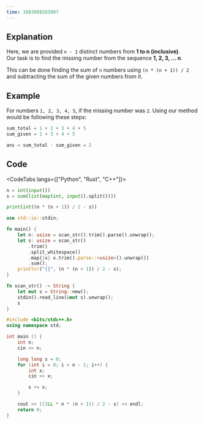 ---
time: 1683088283987
---

## Explanation

Here, we are provided `n - 1` distinct numbers from **1 to n (inclusive)**.\
Our task is to find the missing number from the sequence **1, 2, 3, ... n**.

This can be done finding the sum of `n` numbers using `(n * (n + 1)) / 2` and subtracting the sum of the given numbers from it.

## Example

For numbers `1, 2, 3, 4, 5`, if the missing number was `2`. Using our method would be following these steps:

```python
sum_total = 1 + 2 + 3 + 4 + 5
sum_given = 1 + 3 + 4 + 5

ans = sum_total - sum_given = 2
```

## Code

<CodeTabs langs={["Python", "Rust", "C++"]}>

```python
n = int(input())
s = sum(list(map(int, input().split())))

print(int((n * (n + 1)) / 2 - s))
```

```rust
use std::io::stdin;

fn main() {
    let n: usize = scan_str().trim().parse().unwrap();
    let s: usize = scan_str()
        .trim()
        .split_whitespace()
        .map(|x| x.trim().parse::<usize>().unwrap())
        .sum();
    println!("{}", (n * (n + 1)) / 2 - s);
}

fn scan_str() -> String {
    let mut s = String::new();
    stdin().read_line(&mut s).unwrap();
    s
}
```

```cpp
#include <bits/stdc++.h>
using namespace std;

int main () {
    int n;
    cin >> n;

    long long s = 0;
    for (int i = 0; i < n - 1; i++) {
        int x;
        cin >> x;

        s += x;
    }

    cout << ((1LL * n * (n + 1)) / 2 - s) << endl;
    return 0;
}

```

</CodeTabs>
